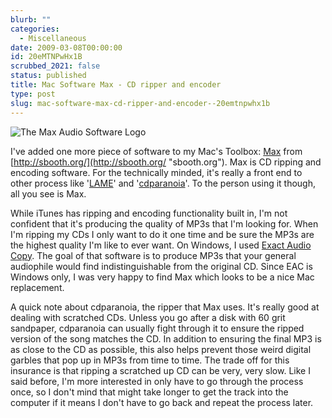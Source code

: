 ```yaml
---
blurb: ""
categories:
  - Miscellaneous
date: 2009-03-08T00:00:00
id: 20eMTNPwHx1B
scrubbed_2021: false
status: published
title: Mac Software Max - CD ripper and encoder
type: post
slug: mac-software-max-cd-ripper-and-encoder--20emtnpwhx1b
---
```


<Img src="max_logo.gif" alt="The Max Audio Software Logo" />


I've added one more piece of software to my Mac's Toolbox:
[Max](http://sbooth.org/Max/ "Max audio software") from
[http://sbooth.org/](http://sbooth.org/ "sbooth.org"). Max is CD
ripping and encoding software. For the technically minded, it's
really a front end to other process like
'[LAME](http://lame.sourceforge.net/)' and
'[cdparanoia](http://www.xiph.org/paranoia/)'. To the person using
it though, all you see is Max.

While iTunes has ripping and encoding functionality built in, I'm
not confident that it's producing the quality of MP3s that I'm
looking for. When I'm ripping my CDs I only want to do it one time
and be sure the MP3s are the highest quality I'm like to ever want.
On Windows, I used
[Exact Audio Copy](http://www.exactaudiocopy.de/). The goal of that
software is to produce MP3s that your general audiophile would find
indistinguishable from the original CD. Since EAC is Windows only,
I was very happy to find Max which looks to be a nice Mac
replacement.

A quick note about cdparanoia, the ripper that Max uses. It's
really good at dealing with scratched CDs. Unless you go after a
disk with 60 grit sandpaper, cdparanoia can usually fight through
it to ensure the ripped version of the song matches the CD. In
addition to ensuring the final MP3 is as close to the CD as
possible, this also helps prevent those weird digital garbles that
pop up in MP3s from time to time. The trade off for this insurance
is that ripping a scratched up CD can be very, very slow. Like I
said before, I'm more interested in only have to go through the
process once, so I don't mind that might take longer to get the
track into the computer if it means I don't have to go back and
repeat the process later.